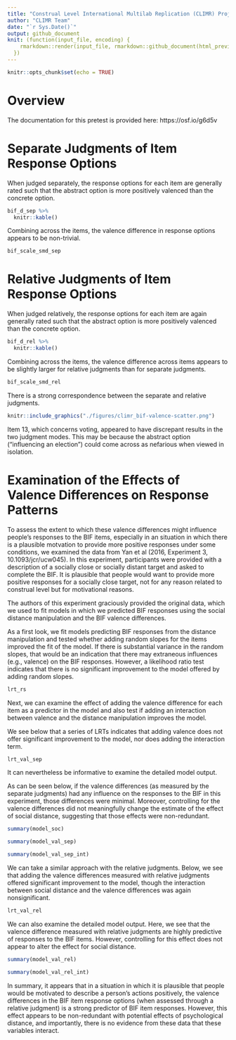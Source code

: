 ```yaml
---
title: "Construal Level International Multilab Replication (CLIMR) Project: Pretest of Valence Differences in BIF Item Response Options"
author: "CLIMR Team"
date: "`r Sys.Date()`"
output: github_document
knit: (function(input_file, encoding) {
    rmarkdown::render(input_file, rmarkdown::github_document(html_preview = FALSE), encoding = encoding, output_dir = "./reports/")
  })
---
```


```r
knitr::opts_chunk$set(echo = TRUE)

```

# Overview

The documentation for this pretest is provided here: https://osf.io/g6d5v

# Separate Judgments of Item Response Options

When judged separately, the response options for each item are generally rated
such that the abstract option is more positively valenced than the concrete
option.

```r
bif_d_sep %>% 
  knitr::kable()
```

Combining across the items, the valence difference in response options appears
to be non-trivial.

```r
bif_scale_smd_sep
```

# Relative Judgments of Item Response Options

When judged relatively, the response options for each item are again generally
rated such that the abstract option is more positively valenced than the
concrete option.

```r
bif_d_rel %>% 
  knitr::kable()
```

Combining across the items, the valence difference across items appears to be
slightly larger for relative judgments than for separate judgments.

```r
bif_scale_smd_rel
```

There is a strong correspondence between the separate and relative judgments.

```r
knitr::include_graphics("./figures/climr_bif-valence-scatter.png")
```

Item 13, which concerns voting, appeared to have discrepant results in the two
judgment modes. This may be because the abstract option ("influencing an
election") could come across as nefarious when viewed in isolation.

# Examination of the Effects of Valence Differences on Response Patterns

To assess the extent to which these valence differences might influence people's
responses to the BIF items, especially in an situation in which there is a
plausible motvation to provide more positive responses under some conditions, we
examined the data from Yan et al (2016, Experiment 3, 10.1093/jcr/ucw045). In
this experiment, participants were provided with a description of a socially
close or socially distant target and asked to complete the BIF. It is plausible
that people would want to provide more positive responses for a socially close
target, not for any reason related to construal level but for motivational
reasons.

The authors of this experiment graciously provided the original data, which we
used to fit models in which we predicted BIF responses using the social distance
manipulation and the BIF valence differences.

As a first look, we fit models predicting BIF responses from the distance
manipulation and tested whether adding random slopes for the items improved the
fit of the model. If there is substantial variance in the random slopes, that
would be an indication that there may extraneous influences (e.g., valence) on
the BIF responses. However, a likelihood ratio test indicates that there is no
significant improvement to the model offered by adding random slopes.

```r
lrt_rs
```

Next, we can examine the effect of adding the valence difference for each item
as a predictor in the model and also test if adding an interaction between
valence and the distance manipulation improves the model.

We see below that a series of LRTs indicates that adding valence does not offer
significant improvement to the model, nor does adding the interaction term.

```r
lrt_val_sep
```

It can nevertheless be informative to examine the detailed model output.

As can be seen below, if the valence differences (as measured by the separate
judgments) had any influence on the responses to the BIF in this experiment,
those differences were minimal. Moreover, controlling for the valence 
differences did not meaningfully change the estimate of the effect of social
distance, suggesting that those effects were non-redundant.

```r
summary(model_soc)
```

```r
summary(model_val_sep)
```

```r
summary(model_val_sep_int)
```

We can take a similar approach with the relative judgments. Below, we see that
adding the valence differences measured with relative judgments offered
significant improvement to the model, though the interaction between social
distance and the valence differences was again nonsignificant.

```r
lrt_val_rel
```

We can also examine the detailed model output. Here, we see that the valence
difference measured with relative judgments are highly predictive of responses
to the BIF items. However, controlling for this effect does not appear to alter
the effect for social distance.

```r
summary(model_val_rel)
```

```r
summary(model_val_rel_int)
```

In summary, it appears that in a situation in which it is plausible that people
would be motivated to describe a person's actions positively, the valence
differences in the BIF item response options (when assessed through a relative
judgment) is a strong predictor of BIF item responses. However, this effect
appears to be non-redundant with potential effects of psychological distance,
and importantly, there is no evidence from these data that these variables
interact.

